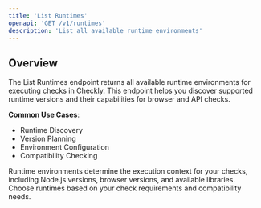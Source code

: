 ```yaml
---
title: 'List Runtimes'
openapi: 'GET /v1/runtimes'
description: 'List all available runtime environments'
---
```


## Overview

The List Runtimes endpoint returns all available runtime environments for executing checks in Checkly. This endpoint helps you discover supported runtime versions and their capabilities for browser and API checks.

**Common Use Cases**:
- Runtime Discovery
- Version Planning
- Environment Configuration
- Compatibility Checking

<Note>
Runtime environments determine the execution context for your checks, including Node.js versions, browser versions, and available libraries. Choose runtimes based on your check requirements and compatibility needs.
</Note>